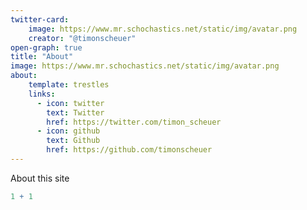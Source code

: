 ```yaml
---
twitter-card:
    image: https://www.mr.schochastics.net/static/img/avatar.png
    creator: "@timonscheuer"
open-graph: true
title: "About"
image: https://www.mr.schochastics.net/static/img/avatar.png
about:
    template: trestles
    links:
      - icon: twitter
        text: Twitter
        href: https://twitter.com/timon_scheuer
      - icon: github
        text: Github
        href: https://github.com/timonscheuer
---
```




About this site

```r
1 + 1
```
